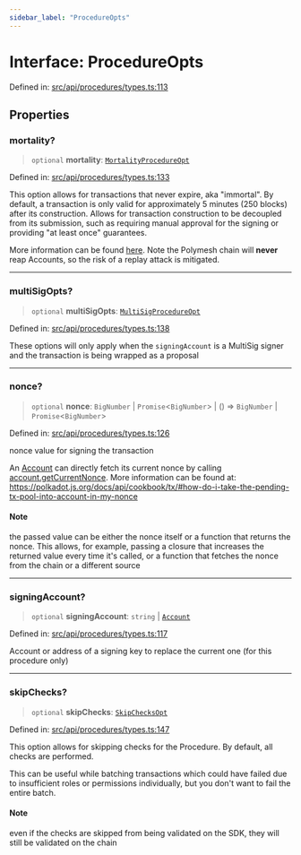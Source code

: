 ```yaml
---
sidebar_label: "ProcedureOpts"
---
```


# Interface: ProcedureOpts

Defined in: [src/api/procedures/types.ts:113](https://github.com/PolymeshAssociation/polymesh-sdk/blob/bee6a2fe7a8ce5db42a6982e793782182cde2153/src/api/procedures/types.ts#L113)

## Properties

### mortality?

> `optional` **mortality**: [`MortalityProcedureOpt`](../type-aliases/MortalityProcedureOpt.mdx)

Defined in: [src/api/procedures/types.ts:133](https://github.com/PolymeshAssociation/polymesh-sdk/blob/bee6a2fe7a8ce5db42a6982e793782182cde2153/src/api/procedures/types.ts#L133)

This option allows for transactions that never expire, aka "immortal". By default, a transaction is only valid for approximately 5 minutes (250 blocks) after its construction. Allows for transaction construction to be decoupled from its submission, such as requiring manual approval for the signing or providing "at least once" guarantees.

More information can be found [here](https://wiki.polkadot.network/docs/build-protocol-info#transaction-mortality). Note the Polymesh chain will **never** reap Accounts, so the risk of a replay attack is mitigated.

***

### multiSigOpts?

> `optional` **multiSigOpts**: [`MultiSigProcedureOpt`](MultiSigProcedureOpt.mdx)

Defined in: [src/api/procedures/types.ts:138](https://github.com/PolymeshAssociation/polymesh-sdk/blob/bee6a2fe7a8ce5db42a6982e793782182cde2153/src/api/procedures/types.ts#L138)

These options will only apply when the `signingAccount` is a MultiSig signer and the transaction is being wrapped as a proposal

***

### nonce?

> `optional` **nonce**: `BigNumber` \| `Promise`\<`BigNumber`\> \| () => `BigNumber` \| `Promise`\<`BigNumber`\>

Defined in: [src/api/procedures/types.ts:126](https://github.com/PolymeshAssociation/polymesh-sdk/blob/bee6a2fe7a8ce5db42a6982e793782182cde2153/src/api/procedures/types.ts#L126)

nonce value for signing the transaction

An [Account](../../../entities/Account/classes/Account.mdx) can directly fetch its current nonce by calling [account.getCurrentNonce](../../../entities/Account/classes/Account.mdx#getcurrentnonce). More information can be found at: https://polkadot.js.org/docs/api/cookbook/tx/#how-do-i-take-the-pending-tx-pool-into-account-in-my-nonce

#### Note

the passed value can be either the nonce itself or a function that returns the nonce. This allows, for example, passing a closure that increases the returned value every time it's called, or a function that fetches the nonce from the chain or a different source

***

### signingAccount?

> `optional` **signingAccount**: `string` \| [`Account`](../../../entities/Account/classes/Account.mdx)

Defined in: [src/api/procedures/types.ts:117](https://github.com/PolymeshAssociation/polymesh-sdk/blob/bee6a2fe7a8ce5db42a6982e793782182cde2153/src/api/procedures/types.ts#L117)

Account or address of a signing key to replace the current one (for this procedure only)

***

### skipChecks?

> `optional` **skipChecks**: [`SkipChecksOpt`](SkipChecksOpt.mdx)

Defined in: [src/api/procedures/types.ts:147](https://github.com/PolymeshAssociation/polymesh-sdk/blob/bee6a2fe7a8ce5db42a6982e793782182cde2153/src/api/procedures/types.ts#L147)

This option allows for skipping checks for the Procedure. By default, all checks are performed.

This can be useful while batching transactions which could have failed due to insufficient roles or permissions individually, but you don't want to fail the entire batch.

#### Note

even if the checks are skipped from being validated on the SDK, they will still be validated on the chain
